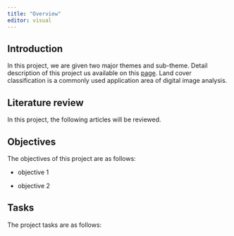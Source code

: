 ```yaml
---
title: "Overview"
editor: visual
---
```


## Introduction

In this project, we are given two major themes and sub-theme. Detail description of this project us available on this [page](https://smt201-ay2022-23t1.netlify.app/gisproject). Land cover classification is a commonly used application area of digital image analysis.

## Literature review

In this project, the following articles will be reviewed.

## Objectives

The objectives of this project are as follows:

-   objective 1

-   objective 2

## Tasks

The project tasks are as follows:
